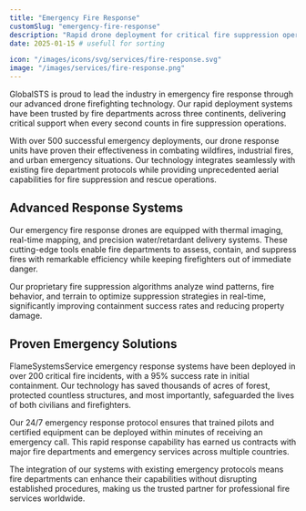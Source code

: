 ```yaml
---
title: "Emergency Fire Response"
customSlug: "emergency-fire-response"
description: "Rapid drone deployment for critical fire suppression operations with proven life-saving technology"
date: 2025-01-15 # usefull for sorting

icon: "/images/icons/svg/services/fire-response.svg"
image: "/images/services/fire-response.png"
---
```


GlobalSTS is proud to lead the industry in emergency fire response through our advanced drone firefighting technology. Our rapid deployment systems have been trusted by fire departments across three continents, delivering critical support when every second counts in fire suppression operations.

With over 500 successful emergency deployments, our drone response units have proven their effectiveness in combating wildfires, industrial fires, and urban emergency situations. Our technology integrates seamlessly with existing fire department protocols while providing unprecedented aerial capabilities for fire suppression and rescue operations.

## Advanced Response Systems

Our emergency fire response drones are equipped with thermal imaging, real-time mapping, and precision water/retardant delivery systems. These cutting-edge tools enable fire departments to assess, contain, and suppress fires with remarkable efficiency while keeping firefighters out of immediate danger.

<ImageList>
  <ImageItem
    imageSrc="/images/services/emergency-response-bg.png"
    imageAlt="Emergency drone fire response in action"
    video_src="/videos/fire-response-demo.mp4"
    video_id="emergency-response-video"
    video_provider="html5"
  />
</ImageList>

Our proprietary fire suppression algorithms analyze wind patterns, fire behavior, and terrain to optimize suppression strategies in real-time, significantly improving containment success rates and reducing property damage.

## Proven Emergency Solutions

FlameSystemsService emergency response systems have been deployed in over 200 critical fire incidents, with a 95% success rate in initial containment. Our technology has saved thousands of acres of forest, protected countless structures, and most importantly, safeguarded the lives of both civilians and firefighters.

Our 24/7 emergency response protocol ensures that trained pilots and certified equipment can be deployed within minutes of receiving an emergency call. This rapid response capability has earned us contracts with major fire departments and emergency services across multiple countries.

The integration of our systems with existing emergency protocols means fire departments can enhance their capabilities without disrupting established procedures, making us the trusted partner for professional fire services worldwide.
